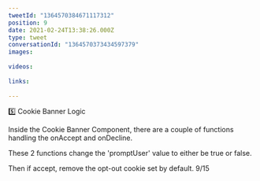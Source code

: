 ```yaml
---
tweetId: "1364570384671117312"
position: 9
date: 2021-02-24T13:38:26.000Z
type: tweet
conversationId: "1364570373434597379"
images:
  
videos:
  
links:
  
---
```

5️⃣ Cookie Banner Logic

Inside the Cookie Banner Component, there are a couple of functions handling the onAccept and onDecline. 

These 2 functions change the 'promptUser' value to either be true or false. 

Then if accept, remove the opt-out cookie set by default. 9/15
